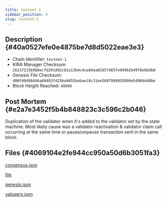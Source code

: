 ```yaml
---
title: testnet-1
sidebar_position: 9
slug: testnet-1
---
```





## Description {#40a0527efe0e4875be7d8d5022eae3e3}

- Chain Identifier: `testnet-1`
- KIRA Manager Checksum: `26237215b968ecfd201d92c61a13b4c4ce84aa65d57465fe949b2b49f8e66db0`
- Genesis File Checksum: `d00fd0d0b846a68d93f425ba9655bebae18c31ee5687999935899e5d96b4d0be`
- Block Height Reached: `49999`

## Post Mortem {#e2a7e3452f5b4b848823c3c596c2b046}


Duplication of the validator when it's added to the validator set by the state machine. Most likely cause was a validator reactivation & validator claim call occurring at the same time or pause/unpause transaction sent in the same block.


## Files {#4069104e2fe944cc950a50d6b3051fa3}


[consensus.json](https://prod-files-secure.s3.us-west-2.amazonaws.com/9b5bfc45-bdb5-4b46-80e6-aabe3cae64d0/89201084-f3a3-4ae6-af04-fdda7f896378/consensus.json?X-Amz-Algorithm=AWS4-HMAC-SHA256&X-Amz-Content-Sha256=UNSIGNED-PAYLOAD&X-Amz-Credential=AKIAT73L2G45HZZMZUHI%2F20240930%2Fus-west-2%2Fs3%2Faws4_request&X-Amz-Date=20240930T064301Z&X-Amz-Expires=3600&X-Amz-Signature=1b4d4dd0cfc3c90dc13271baa95857011c73b671483f275f2d2136b1fa4f98e0&X-Amz-SignedHeaders=host&x-id=GetObject)


[file](https://prod-files-secure.s3.us-west-2.amazonaws.com/9b5bfc45-bdb5-4b46-80e6-aabe3cae64d0/fdcca3cd-3f19-4bdb-b428-2861b627bec2/error.log.md?X-Amz-Algorithm=AWS4-HMAC-SHA256&X-Amz-Content-Sha256=UNSIGNED-PAYLOAD&X-Amz-Credential=AKIAT73L2G45HZZMZUHI%2F20240930%2Fus-west-2%2Fs3%2Faws4_request&X-Amz-Date=20240930T064301Z&X-Amz-Expires=3600&X-Amz-Signature=a8dc402e32f690214dfb379be35f529b20ffae2b876e06d16c3e660732910488&X-Amz-SignedHeaders=host&x-id=GetObject)


[genesis.json](https://prod-files-secure.s3.us-west-2.amazonaws.com/9b5bfc45-bdb5-4b46-80e6-aabe3cae64d0/eac70b61-df42-4db4-be13-81a4ef0de236/genesis.json?X-Amz-Algorithm=AWS4-HMAC-SHA256&X-Amz-Content-Sha256=UNSIGNED-PAYLOAD&X-Amz-Credential=AKIAT73L2G45HZZMZUHI%2F20240930%2Fus-west-2%2Fs3%2Faws4_request&X-Amz-Date=20240930T064301Z&X-Amz-Expires=3600&X-Amz-Signature=0803cebd6977af38b9b96d7ad9a60b9a93187118bd73aa25ab565e5da63b7d0a&X-Amz-SignedHeaders=host&x-id=GetObject)


[valopers.json](https://prod-files-secure.s3.us-west-2.amazonaws.com/9b5bfc45-bdb5-4b46-80e6-aabe3cae64d0/b6595835-c77f-4847-96da-5a8817aac68a/valopers.json?X-Amz-Algorithm=AWS4-HMAC-SHA256&X-Amz-Content-Sha256=UNSIGNED-PAYLOAD&X-Amz-Credential=AKIAT73L2G45HZZMZUHI%2F20240930%2Fus-west-2%2Fs3%2Faws4_request&X-Amz-Date=20240930T064301Z&X-Amz-Expires=3600&X-Amz-Signature=22c910d42d9ea86b531d4d8b9197c6f27e208706253319d2fbb38758a60f7eba&X-Amz-SignedHeaders=host&x-id=GetObject)

